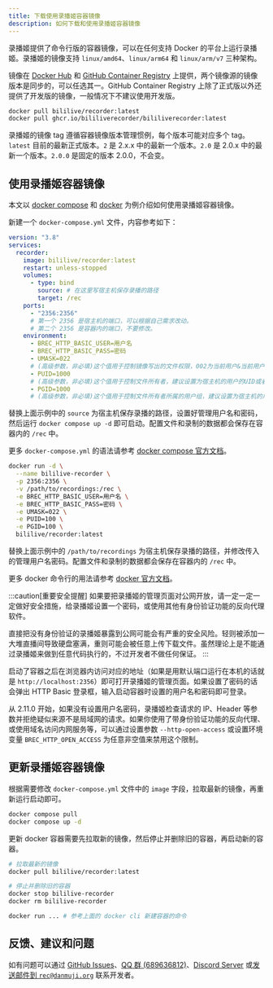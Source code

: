 ```yaml
---
title: 下载使用录播姬容器镜像
description: 如何下载和使用录播姬容器镜像
---
```



录播姬提供了命令行版的容器镜像，可以在任何支持 Docker 的平台上运行录播姬。录播姬的镜像支持 `linux/amd64`、`linux/arm64` 和 `linux/arm/v7` 三种架构。

镜像在 [Docker Hub](https://hub.docker.com/r/bililive/recorder/tags) 和 [GitHub Container Registry](https://github.com/BililiveRecorder/BililiveRecorder/pkgs/container/bililiverecorder) 上提供，两个镜像源的镜像版本是同步的，可以任选其一。GitHub Container Registry 上除了正式版以外还提供了开发版的镜像，一般情况下不建议使用开发版。

```bash
docker pull bililive/recorder:latest
docker pull ghcr.io/bililiverecorder/bililiverecorder:latest
```

录播姬的镜像 tag 遵循容器镜像版本管理惯例，每个版本可能对应多个 tag。`latest` 目前的最新正式版本。`2` 是 2.x.x 中的最新一个版本。`2.0` 是 2.0.x 中的最新一个版本。`2.0.0` 是固定的版本 2.0.0，不会变。

## 使用录播姬容器镜像

本文以 [docker compose](https://docs.docker.com/compose/) 和 [docker](https://docs.docker.com/) 为例介绍如何使用录播姬容器镜像。

<Tabs>
<TabItem label="docker compose">

新建一个 `docker-compose.yml` 文件，内容参考如下：

```yaml title="docker-compose.yml" "用户名" "密码" /2356(?=:)/
version: "3.8"
services:
  recorder:
    image: bililive/recorder:latest
    restart: unless-stopped
    volumes:
      - type: bind
        source: # 在这里写宿主机保存录播的路径
        target: /rec
    ports:
      - "2356:2356"
      # 第一个 2356 是宿主机的端口，可以根据自己需求改动。
      # 第二个 2356 是容器内的端口，不要修改。
    environment:
      - BREC_HTTP_BASIC_USER=用户名
      - BREC_HTTP_BASIC_PASS=密码
      - UMASK=022
      # (高级参数，非必填)这个值用于控制镜像写出的文件权限，002为当前用户&当前用户组可读写，默认值022为当前用户可读写，其他用户只读
      - PUID=1000
      # (高级参数，非必填)这个值用于控制文件所有者，建议设置为宿主机的用户的UID或者和宿主机用户相同用户组的用户的UID
      - PGID=1000
      # (高级参数，非必填)这个值用于控制文件所有者所属的用户组，建议设置为宿主机的用户相同的用户组的GID
```

替换上面示例中的 `source` 为宿主机保存录播的路径，设置好管理用户名和密码，然后运行 `docker compose up -d` 即可启动。配置文件和录制的数据都会保存在容器内的 `/rec` 中。

更多 `docker-compose.yml` 的语法请参考 [docker compose 官方文档](https://docs.docker.com/compose/compose-file/compose-file-v3/)。

</TabItem>
<TabItem label="docker cli">

```bash "bililive-recorder" "/path/to/recordings" "用户名" "密码" /2356(?=:)/
docker run -d \
  --name bililive-recorder \
  -p 2356:2356 \
  -v /path/to/recordings:/rec \
  -e BREC_HTTP_BASIC_USER=用户名 \
  -e BREC_HTTP_BASIC_PASS=密码 \
  -e UMASK=022 \
  -e PUID=100 \
  -e PGID=100 \
  bililive/recorder:latest
```

替换上面示例中的 `/path/to/recordings` 为宿主机保存录播的路径，并修改传入的管理用户名密码。配置文件和录制的数据都会保存在容器内的 `/rec` 中。

更多 docker 命令行的用法请参考 [docker 官方文档](https://docs.docker.com/engine/reference/run/)。

</TabItem>
</Tabs>

:::caution[重要安全提醒]
如果要把录播姬的管理页面对公网开放，请一定一定一定做好安全措施，给录播姬设置一个密码，或使用其他有身份验证功能的反向代理软件。

直接把没有身份验证的录播姬暴露到公网可能会有严重的安全风险。轻则被添加一大堆直播间导致硬盘塞满，重则可能会被任意上传下载文件。虽然理论上是不能通过录播姬来做到任意代码执行的，不过开发者不做任何保证。
:::

启动了容器之后在浏览器内访问对应的地址（如果是用默认端口运行在本机的话就是 `http://localhost:2356`）即可打开录播姬的管理页面。如果设置了密码的话会弹出 HTTP Basic 登录框，输入启动容器时设置的用户名和密码即可登录。

从 2.11.0 开始，如果没有设置用户名密码，录播姬检查请求的 IP、Header 等参数并拒绝疑似来源不是局域网的请求。如果你使用了带身份验证功能的反向代理、或使用域名访问内网服务等，可以通过设置参数 `--http-open-access` 或设置环境变量 `BREC_HTTP_OPEN_ACCESS` 为任意非空值来禁用这个限制。

## 更新录播姬容器镜像

<Tabs>
<TabItem label="docker compose">

根据需要修改 `docker-compose.yml` 文件中的 `image` 字段，拉取最新的镜像，再重新运行启动即可。

```bash
docker compose pull
docker compose up -d
```

</TabItem>
<TabItem label="docker cli">

更新 docker 容器需要先拉取新的镜像，然后停止并删除旧的容器，再启动新的容器。

```bash "bililive-recorder"
# 拉取最新的镜像
docker pull bililive/recorder:latest

# 停止并删除旧的容器
docker stop bililive-recorder
docker rm bililive-recorder

docker run ... # 参考上面的 docker cli 新建容器的命令
```

</TabItem>
</Tabs>

## 反馈、建议和问题

如有问题可以通过 [GitHub Issues](https://github.com/BililiveRecorder/BililiveRecorder/issues)、[QQ 群 (689636812)](https://jq.qq.com/?_wv=1027&k=5NPC2dt)、[Discord Server](https://discord.gg/YQWtUsbGSw) 或[发送邮件到 `rec@danmuji.org`](mailto:rec@danmuji.org) 联系开发者。
